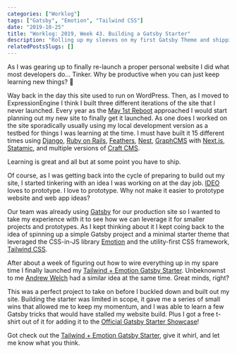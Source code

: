 ```yaml
---
categories: ["Worklog"]
tags: ["Gatsby", "Emotion", "Tailwind CSS"]
date: "2019-10-25"
title: "Worklog: 2019, Week 43. Building a Gatsby Starter"
description: "Rolling up my sleeves on my first Gatsby Theme and shipping my first win."
relatedPostsSlugs: []
---
```


As I was gearing up to finally re-launch a proper personal website I did what most developers do... Tinker. Why be productive when you can just keep learning new things? 😬

Way back in the day this site used to run on WordPress. Then, as I moved to ExpressionEngine I think I built three different iterations of the site that I never launched. Every year as the [May 1st Reboot](https://www.may1reboot.com/) approached I would start planning out my new site to finally get it launched. As one does I worked on the site sporadically usually using my local development version as a testbed for things I was learning at the time. I must have built it 15 different times using [Django](https://www.djangoproject.com), [Ruby on Rails](https://rubyonrails.org), [Feathers](https://feathersjs.com), [Nest](https://nestjs.com), [GraphCMS](https://graphcms.com) with [Next.js](https://nextjs.org), [Statamic](https://statamic.com), and multiple versions of [Craft CMS](https://craftcms.com).

Learning is great and all but at some point you have to ship.

Of course, as I was getting back into the cycle of preparing to build out my site, I started tinkering with an idea I was working on at the day job. [IDEO](https://www.ideo.com) loves to prototype. I love to prototype. Why not make it easier to prototype website and web app ideas?

Our team was already using [Gatsby](https://www.gatsbyjs.org) for our production site so I wanted to take my experience with it to see how we can leverage it for smaller projects and prototypes. As I kept thinking about it I kept coing back to the idea of spinning up a simple Gatsby project and a minimal starter theme that leveraged the CSS-in-JS library [Emotion](https://emotion.sh) and the utility-first CSS framework, [Tailwind CSS](https://tailwindcss.com/docs/font-weight/#app).

After about a week of figuring out how to wire everything up in my spare time I finally launched my [Tailwind + Emotion Gatsby Starter](https://github.com/pauloelias/gatsby-tailwind-emotion-starter). Unbeknownst to me [Andrew Welch](https://nystudio107.com/blog/using-tailwind-css-with-gatsby-react-emotion-styled-components) had a similar idea at the same time. Great minds, right?

This was a perfect project to take on before I buckled down and built out my site. Building the starter was limited in scope, it gave me a series of small wins that allowed me to keep my momentum, and I was able to learn a few Gatsby tricks that would have stalled my website build. Plus I got a free t-shirt out of it for adding it to the [Official Gatsby Starter Showcase](https://www.gatsbyjs.org/starters/pauloelias/gatsby-tailwind-emotion-starter/)!

Got check out the [Tailwind + Emotion Gatsby Starter](https://github.com/pauloelias/gatsby-tailwind-emotion-starter), give it whirl, and let me know what you think.
